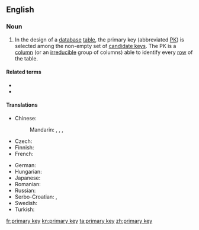 ==English==
{{wikipedia}}

===Noun===
{{en-noun}}

# {{lb|en|computing|databases}} In the design of a [[database]] [[table]], the primary key (abbreviated [[PK]]) is selected among the non-empty set of [[candidate key]]s. The PK is a [[column]] (or an [[irreducible]] group of columns) able to identify every [[row]] of the table.

====Related terms====
* {{l|en|candidate key}}
* {{l|en|foreign key}}

====Translations====
{{trans-top|key in database table}}
* Chinese:
*: Mandarin: {{t|cmn|主鍵|sc=Hani}}, {{t|cmn|主键|tr=zhǔjiàn|sc=Hani}}, {{t|cmn|主碼|sc=Hani}}, {{t|cmn|主码|tr=zhǔmǎ|sc=Hani}}
* Czech: {{t|cs|primární klíč|m}}
* Finnish: {{t|fi|pääavain}}
* French: {{t+|fr|clé primaire|f}}
{{trans-mid}}
* German: {{t|de|Primärschlüssel|m}}
* Hungarian: {{t+|hu|elsődleges kulcs}}
* Japanese: {{t|ja|主キー|tr=shu-kī|sc=Jpan}}
* Romanian: {{t|ro|cheie primară}}
* Russian: {{t|ru|перви́чный ключ|m}}
* Serbo-Croatian: {{t|sh|primarni ključ|m}}, {{t|sh|примарни кључ|m}}
* Swedish: {{t|sv|primärnyckel|c}}
* Turkish: {{t|tr|birincil anahtar}}
{{trans-bottom}}

[[fr:primary key]]
[[kn:primary key]]
[[ta:primary key]]
[[zh:primary key]]